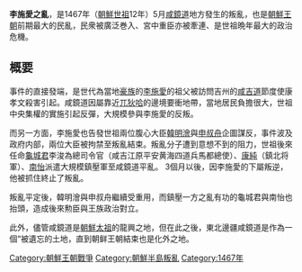 {{unreferenced|time=2014-11-01T12:48:03+00:00}}
{{Infobox Korean name
|hangul=이시애의 난
|hanja=李施愛의亂
|rr=I Si-ae ui nan
|mr=Yi Si-ae ŭi nan
}}
'''李施愛之亂'''，是1467年（[[朝鮮世祖|朝鮮世祖]]12年）5月[[咸鏡道|咸鏡道]]地方發生的叛亂，也是[[朝鮮王朝|朝鮮王朝]]前期最大的民亂，民衆被廣泛巻入、宮中重臣亦被牽連、是世祖晩年最大的政治危機。

==概要==
事件的直接發端，是世代為當地[[豪族|豪族]]的[[李施愛|李施愛]]的祖父被訪問吉州的[[咸吉道|咸吉道]]節度使康孝文殺害引起。咸鏡道因屬靠近[[兀狄哈|兀狄哈]]的邊境要衝地帶，當地居民負擔很大，世祖中央集權的實施引起反彈，大規模參與李施愛的反叛。

而另一方面，李施愛也告發世祖兩位腹心大臣[[韓明澮|韓明澮]]與[[申叔舟|申叔舟]]企圖謀反，事件波及政府内部，兩位大臣被拘禁至叛亂結束。叛亂分子遭到意想不到的阻力，世祖後來任命[[龜城君|龜城君]]李浚為總司令官（咸吉江原平安黄海四道兵馬都總使）、[[康純|康純]]（鎮北将軍）、[[南怡|南怡]]派遣大規模鎮壓軍至咸鏡道平亂。 3個月以後，因李施愛的下屬叛逆，他被抓住終止了叛亂。

叛亂平定後，韓明澮與申叔舟繼續受重用，而鎮壓一方之亂有功的龜城君與南怡也抬頭，造成後來勲臣與王族政治對立。

此外，儘管咸鏡道是[[朝鮮太祖|朝鮮太祖]]的龍興之地，但在此之後，東北邊疆咸鏡道是作為一個“被遺忘的土地，直到朝鲜王朝結束也是化外之地。

[[Category:朝鮮王朝戰爭|Category:朝鮮王朝戰爭]]
[[Category:朝鮮半島叛亂|Category:朝鮮半島叛亂]]
[[Category:1467年|Category:1467年]]